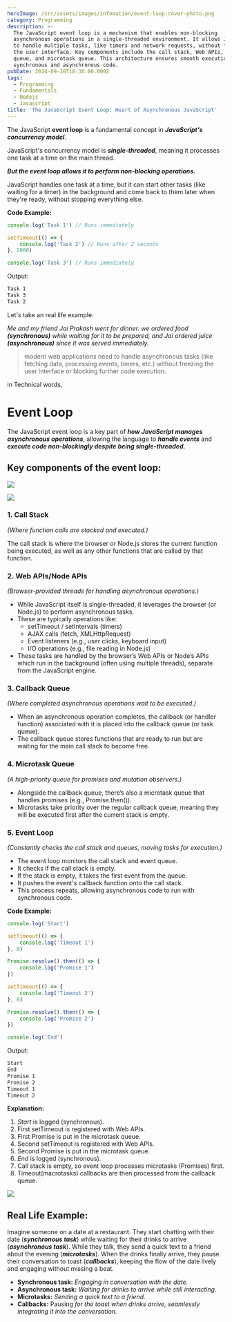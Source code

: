```yaml
---
heroImage: /src/assets/images/infomation/event-loop-cover-photo.png
category: Programming
description: >-
  The JavaScript event loop is a mechanism that enables non-blocking
  asynchronous operations in a single-threaded environment. It allows JavaScript
  to handle multiple tasks, like timers and network requests, without freezing
  the user interface. Key components include the call stack, Web APIs, callback
  queue, and microtask queue. This architecture ensures smooth execution of both
  synchronous and asynchronous code.
pubDate: 2024-09-20T18:30:00.000Z
tags:
  - Programming
  - Fundamentals
  - Nodejs
  - Javascript
title: 'The JavaScript Event Loop: Heart of Asynchronous JavaScript'
---
```


The JavaScript **event loop** is a fundamental concept in **_JavaScript's concurrency model_**.

JavaScript's concurrency model is **_single-threaded_**, meaning it processes one task at a time on the main thread.

**_But the event loop allows it to perform non-blocking operations._**

JavaScript handles one task at a time, but it can start other tasks (like waiting for a timer) in the background and come back to them later when they're ready, without stopping everything else.

**Code Example:**

```javascript
console.log('Task 1') // Runs immediately

setTimeout(() => {
	console.log('Task 2') // Runs after 2 seconds
}, 2000)

console.log('Task 3') // Runs immediately
```

Output:

```markdown
Task 1
Task 3
Task 2
```

Let's take an real life example.

_Me and my friend Jai Prakash went for dinner. we ordered food **(synchronous)** while waiting for it to be prepared, and Jai ordered juice **(asynchronous)** since it was served immediately._

> modern web applications need to handle asynchronous tasks (like fetching data, processing events, timers, etc.) without freezing the user interface or blocking further code execution.

in Technical words,

# Event Loop

The JavaScript event loop is a key part of **_how JavaScript manages asynchronous operations_**, allowing the language to **_handle events_** and **_execute code non-blockingly despite being single-threaded._**

## Key components of the event loop:

![](../../assets/images/infomation/event-looop.png)

![](../../assets/images/infomation/event-loop.png)

### 1. Call Stack

_(Where function calls are stacked and executed.)_

The call stack is where the browser or Node.js stores the current function being executed, as well as any other functions that are called by that function.

### 2. Web APIs/Node APIs

_(Browser-provided threads for handling asynchronous operations.)_

- While JavaScript itself is single-threaded, it leverages the browser (or Node.js) to perform asynchronous tasks.
- These are typically operations like:
  - setTimeout / setIntervals (timers)
  - AJAX calls (fetch, XMLHttpRequest)
  - Event listeners (e.g., user clicks, keyboard input)
  - I/O operations (e.g., file reading in Node.js)
- These tasks are handled by the browser’s Web APIs or Node’s APIs which run in the background (often using multiple threads), separate from the JavaScript engine.

### 3. Callback Queue

_(Where completed asynchronous operations wait to be executed.)_

- When an asynchronous operation completes, the callback (or handler function) associated with it is placed into the callback queue (or task queue).
- The callback queue stores functions that are ready to run but are waiting for the main call stack to become free.

### 4. Microtask Queue

_(A high-priority queue for promises and mutation observers.)_

- Alongside the callback queue, there’s also a microtask queue that handles promises (e.g., Promise.then()).
- Microtasks take priority over the regular callback queue, meaning they will be executed first after the current stack is empty.

### 5. Event Loop

_(Constantly checks the call stack and queues, moving tasks for execution.)_

- The event loop monitors the call stack and event queue.
- It checks if the call stack is empty.
- If the stack is empty, it takes the first event from the queue.
- It pushes the event's callback function onto the call stack.
- This process repeats, allowing asynchronous code to run with synchronous code.

**Code Example:**

```javascript
console.log('Start')

setTimeout(() => {
	console.log('Timeout 1')
}, 0)

Promise.resolve().then(() => {
	console.log('Promise 1')
})

setTimeout(() => {
	console.log('Timeout 2')
}, 0)

Promise.resolve().then(() => {
	console.log('Promise 2')
})

console.log('End')
```

Output:

```markdown
Start
End
Promise 1
Promise 2
Timeout 1
Timeout 2
```

**Explanation:**

1. _Start_ is logged (synchronous).
2. First setTimeout is registered with Web APIs.
3. First Promise is put in the microtask queue.
4. Second setTimeout is registered with Web APIs.
5. Second Promise is put in the microtask queue.
6. _End_ is logged (synchronous).
7. Call stack is empty, so event loop processes microtasks (Promises) first.
8. Timeout(macrotasks) callbacks are then processed from the callback queue.

![](../../assets/images/infomation/FPbF0P6XsAQFMvh.gif)

## Real Life Example:

Imagine someone on a date at a restaurant. They start chatting with their date (**_synchronous task_**) while waiting for their drinks to arrive (**_asynchronous task_**). While they talk, they send a quick text to a friend about the evening (**_microtasks_**). When the drinks finally arrive, they pause their conversation to toast (**_callbacks_**), keeping the flow of the date lively and engaging without missing a beat.

- **Synchronous task:** _Engaging in conversation with the date._
- **Asynchronous task:** _Waiting for drinks to arrive while still interacting._
- **Microtasks:** _Sending a quick text to a friend._
- **Callbacks:** Pausing _for the toast when drinks arrive, seamlessly integrating it into the conversation._
